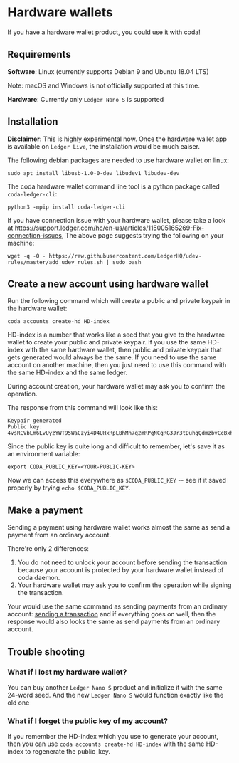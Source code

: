 # Hardware wallets

If you have a hardware wallet product, you could use it with coda!

## Requirements

**Software**: Linux (currently supports Debian 9 and Ubuntu 18.04 LTS)

Note: macOS and Windows is not officially supported at this time.

**Hardware**: Currently only `Ledger Nano S` is supported

## Installation

**Disclaimer**: This is highly experimental now. Once the hardware wallet app is available on `Ledger Live`, the installation would be much eaiser.

The following debian packages are needed to use hardware wallet on linux:
```
sudo apt install libusb-1.0-0-dev libudev1 libudev-dev
```

The coda hardware wallet command line tool is a python package called `coda-ledger-cli`:
```
python3 -mpip install coda-ledger-cli 
```

If you have connection issue with your hardware wallet, please take a look at https://support.ledger.com/hc/en-us/articles/115005165269-Fix-connection-issues,
The above page suggests trying the following on your machine:
```
wget -q -O - https://raw.githubusercontent.com/LedgerHQ/udev-rules/master/add_udev_rules.sh | sudo bash
```

## Create a new account using hardware wallet

Run the following command which will create a public and private keypair in the hardware wallet:

    coda accounts create-hd HD-index

HD-index is a number that works like a seed that you give to the hardware wallet to create your public and private keypair. If you use the same HD-index with the same hardware wallet, then public and private keypair that gets generated would always be the same. If you need to use the same account on another machine, then you just need to use this command with the same HD-index and the same ledger.

During account creation, your hardware wallet may ask you to confirm the operation.

The response from this command will look like this:

    Keypair generated
    Public key:  4vsRCVbLm6LvUyzYWT95WaCzyi4D4UHxRpLBhMn7q2mRPgNCgRG3Jr3tDuhgQdmzbvCcBxhUwB3REpY2Dyf1NAxSSs8Q2vdJX93pT7eyqcyRU2S9UpDddDgovj46BSknNjzydKoopebp5Kva

Since the public key is quite long and difficult to remember, let's save it as an environment variable:

    export CODA_PUBLIC_KEY=<YOUR-PUBLIC-KEY>

Now we can access this everywhere as `$CODA_PUBLIC_KEY` -- see if it saved properly by trying `echo $CODA_PUBLIC_KEY`.

## Make a payment

Sending a payment using hardware wallet works almost the same as send a payment from an ordinary account.

There're only 2 differences:
1. You do not need to unlock your account before sending the transaction because your account is protected by your hardware wallet instead of coda daemon.
2. Your hardware wallet may ask you to confirm the operation while signing the transaction.

Your would use the same command as sending payments from an ordinary account: [sending a transaction](/docs/my-first-transaction/) and if everything goes on well, then the response would also looks the same as send payments from an ordinary account.

## Trouble shooting

### What if I lost my hardware wallet?
You can buy another `Ledger Nano S` product and initialize it with the same 24-word seed. And the new `Ledger Nano S` would function exactly like the old one 

### What if I forget the public key of my account?
If you remember the HD-index which you use to generate your account, then you can use `coda accounts create-hd HD-index` with the same HD-index to regenerate the public_key.